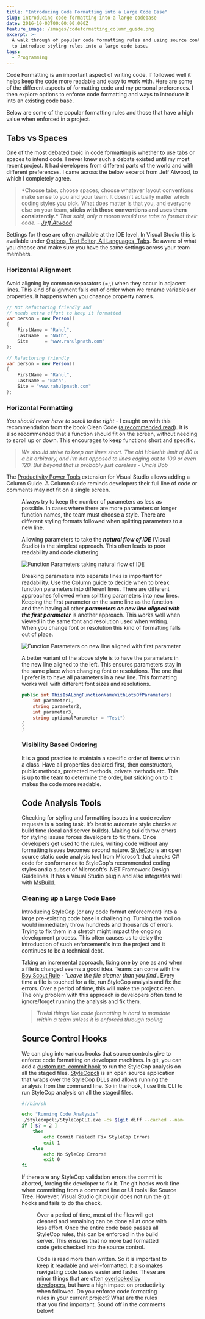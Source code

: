 ```yaml
---
title: "Introducing Code Formatting into a Large Code Base"
slug: introducing-code-formatting-into-a-large-codebase
date: 2016-10-03T00:00:00.000Z
feature_image: /images/codeformatting_column_guide.png
excerpt: >-
  A walk through of popular code formatting rules and using source control hooks
  to introduce styling rules into a large code base.
tags:
  - Programming
---
```

Code Formatting is an important aspect of writing code. If followed well it helps keep the code more readable and easy to work with. Here are some of the different aspects of formatting code and my personal preferences. I then explore options to enforce code formatting and ways to introduce it into an existing code base.

Below are some of the popular formatting rules and those that have a high value when enforced in a project.

## **Tabs vs Spaces**

One of the most debated topic in code formatting is whether to use tabs or spaces to intend code. I never knew such a debate existed until my most recent project. It had developers from different parts of the world and with different preferences. I came across the below excerpt from Jeff Atwood, to which I completely agree.

> \*Choose tabs, choose spaces, choose whatever layout conventions make sense to you and your team. It doesn't actually matter which coding styles you pick. What does matter is that you, and everyone else on your team, **sticks with those conventions and uses them consistently.\***
> _That said, only a moron would use tabs to format their code._
> _\- [Jeff Atwood](https://blog.codinghorror.com/death-to-the-space-infidels/)_

Settings for these are often available at the IDE level. In Visual Studio this is available under [Options, Text Editor, All Languages, Tabs](https://msdn.microsoft.com/en-us/library/7sffa753.aspx). Be aware of what you choose and make sure you have the same settings across your team members.

### **Horizontal Alignment**

Avoid aligning by common separators (=;,) when they occur in adjacent lines. This kind of alignment falls out of order when we rename variables or properties. It happens when you chaange property names.

```csharp
// Not Refactoring friendly and
// needs extra effort to keep it formatted
var person = new Person()
{
    FirstName = "Rahul",
    LastName  = "Nath",
    Site      = "www.rahulpnath.com"
};

```

```csharp
// Refactoring friendly
var person = new Person()
{
    FirstName = "Rahul",
    LastName = "Nath",
    Site = "www.rahulpnath.com"
};

```

### **Horizontal Formatting**

_You should never have to scroll to the right_ - I caught on with this recommendation from the book Clean Code ([a recommended read](/blog/language-agnostic-books-for-every-developer-2/)). It is also recommended that a function should fit on the screen, without needing to scroll up or down. This encourages to keep functions short and specific.

> _We should strive to keep our lines short. The old Hollerith limit of 80 is a bit arbitrary, and I’m not opposed to lines edging out to 100 or even 120. But beyond that is probably just careless_
> _\- Uncle Bob_

The [Productivity Power Tools](https://visualstudiogallery.msdn.microsoft.com/d0d33361-18e2-46c0-8ff2-4adea1e34fef) extension for Visual Studio allows adding a Column Guide. A Column Guide reminds developers their full line of code or comments may not fit on a single screen.

<Figure src="/images/codeformatting_column_guide.png" caption="### **Aligning Function Parameters**" />

Always try to keep the number of parameters as less as possible. In cases where there are more parameters or longer function names, the team must choose a style. There are different styling formats followed when splitting parameters to a new line.

Allowing parameters to take the **_natural flow of IDE_** (Visual Studio) is the simplest approach. This often leads to poor readability and code cluttering.

![Function Parameters taking natural flow of IDE](/images/codeformatting_functionparameters_naturalflowide.png)

Breaking parameters into separate lines is important for readability. Use the Column guide to decide when to break function parameters into different lines. There are different approaches followed when splitting parameters into new lines. Keeping the first parameter on the same line as the function and then having all other **_parameters on new line aligned with the first parameter_** is another approach. This works well when viewed in the same font and resolution used when writing. When you change font or resolution this kind of formatting falls out of place.

![Function Parameters on new line aligned with first parameter](/images/codeformatting_functionparameters_alignzoom.png)

A better variant of the above style is to have the parameters in the new line aligned to the left. This ensures parameters stay in the same place when changing font or resolutions. The one that I prefer is to have all parameters in a new line. This formatting works well with different font sizes and resolutions.

```csharp
public int ThisIsALongFunctionNameWithLotsOfParameters(
    int parameter1,
    string parameter2,
    int parameter3,
    string optionalParameter = "Test")
{
}

```

### **Visibility Based Ordering**

It is a good practice to maintain a specific order of items within a class. Have all properties declared first, then constructors, public methods, protected methods, private methods etc. This is up to the team to determine the order, but sticking on to it makes the code more readable.

## Code Analysis Tools

Checking for styling and formatting issues in a code review requests is a boring task. It’s best to automate style checks at build time (local and server builds). Making build throw errors for styling issues forces developers to fix them. Once developers get used to the rules, writing code without any formatting issues becomes second nature. [StyleCop](https://stylecop.codeplex.com) is an open source static code analysis tool from Microsoft that checks C# code for conformance to StyleCop's recommended coding styles and a subset of Microsoft's .NET Framework Design Guidelines. It has a Visual Studio plugin and also integrates well with [MsBuild](https://stylecop.codeplex.com/wikipage?title=Setting%20Up%20StyleCop%20MSBuild%20Integration).

### **Cleaning up a Large Code Base**

Introducing StyleCop (or any code format enforcement) into a large pre-existing code base is challenging. Turning the tool on would immediately throw hundreds and thousands of errors. Trying to fix them in a stretch might impact the ongoing development process. This often causes us to delay the introduction of such enforcement's into the project and it continues to be a technical debt.

Taking an incremental approach, fixing one by one as and when a file is changed seems a good idea. Teams can come with the [Boy Scout Rule](http://programmer.97things.oreilly.com/wiki/index.php/The_Boy_Scout_Rule) - '_Leave the file cleaner than you find_'. Every time a file is touched for a fix, run StyleCop analysis and fix the errors. Over a period of time, this will make the project clean. The only problem with this approach is developers often tend to ignore/forget running the analysis and fix them.

> _Trivial things like code formatting is hard to mandate within a team unless it is enforced through tooling_

## Source Control Hooks

We can plug into various hooks that source controls give to enforce code formatting on developer machines. In git, you can add a [custom pre-commit hook](https://git-scm.com/book/en/v2/Customizing-Git-Git-Hooks) to run the StyleCop analysis on all the staged files. [StyleCopcli](https://github.com/bbadjari/stylecopcli) is an open source application that wraps over the StyleCop DLLs and allows running the analysis from the command line. So in the hook, I use this CLI to run StyleCop analysis on all the staged files.

```bash
#!/bin/sh

echo "Running Code Analysis"
./stylecopcli/StyleCopCLI.exe -cs $(git diff --cached --name-only)
if [ $? = 2 ]
    then
        echo Commit Failed! Fix StyleCop Errors
        exit 1
    else
        echo No SyleCop Errors!
        exit 0
fi

```

If there are any StyleCop validation errors the commit is aborted, forcing the developer to fix it. The git hooks work fine when committing from a command line or UI tools like Source Tree. However, Visual Studio git plugin does not run the git hooks and fails to do the check.

<Figure src="/images/code_formatting_git_hook_console.png" caption="![StyleCop git hook failing commit in Source Tree](/images/code_formatting_git_hook_sourcetree.png)" />

Over a period of time, most of the files will get cleaned and remaining can be done all at once with less effort. Once the entire code base passes all StyleCop rules, this can be enforced in the build server. This ensures that no more bad formatted code gets checked into the source control.

Code is read more than written. So it is important to keep it readable and well-formatted. It also makes navigating code bases easier and faster. These are minor things that are often [overlooked by developers](https://vimeo.com/97329157), but have a high impact on productivity when followed. Do you enforce code formatting rules in your current project? What are the rules that you find important. Sound off in the comments below!
